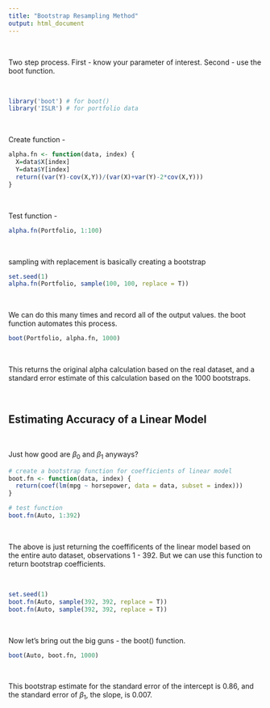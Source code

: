 ```yaml
---
title: "Bootstrap Resampling Method"
output: html_document
---
```


<br> 

Two step process. First - know your parameter of interest. Second - use the boot function. 

<br> 

```r
library('boot') # for boot()
library('ISLR') # for portfolio data
```

<br>

Create function - 

```r
alpha.fn <- function(data, index) {
  X=data$X[index]
  Y=data$Y[index]
  return((var(Y)-cov(X,Y))/(var(X)+var(Y)-2*cov(X,Y)))
}
```

<br> 

Test function - 

```r
alpha.fn(Portfolio, 1:100)
```

<br> 

sampling with replacement is basically creating a bootstrap

```r
set.seed(1)
alpha.fn(Portfolio, sample(100, 100, replace = T))
```

<br> 

We can do this many times and record all of the output values. the boot function automates this process.

```r
boot(Portfolio, alpha.fn, 1000)
```

<br> 

This returns the original alpha calculation based on the real dataset, and a standard error estimate of this calculation based on the 1000 bootstraps. 

<br>

## Estimating Accuracy of a Linear Model 

<br> 

Just how good are $\beta_0$ and $\beta_1$ anyways?

```r
# create a bootstrap function for coefficients of linear model 
boot.fn <- function(data, index) {
  return(coef(lm(mpg ~ horsepower, data = data, subset = index)))
}

# test function
boot.fn(Auto, 1:392)
```

<br> 

The above is just returning the coeffificents of the linear model based on the entire auto dataset, observations 1 - 392. But we can use this function to return bootstrap coefficients. 

<br> 

```r
set.seed(1)
boot.fn(Auto, sample(392, 392, replace = T))
boot.fn(Auto, sample(392, 392, replace = T))
```

<br> 

Now let's bring out the big guns - the boot() function. 

```r
boot(Auto, boot.fn, 1000)
```

<br> 

This bootstrap estimate for the standard error of the intercept is 0.86, and the standard error of $\beta_1$, the slope, is 0.007. 

